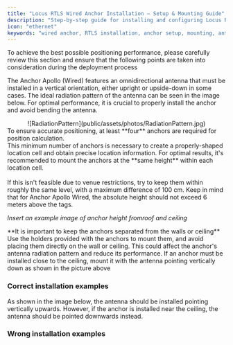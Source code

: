 ```yaml
---
title: "Locus RTLS Wired Anchor Installation – Setup & Mounting Guide"
description: "Step-by-step guide for installing and configuring Locus RTLS wired anchors: mounting, antenna orientation, height guidelines, and best practices for industrial deployments."
icon: "ethernet"
keywords: "wired anchor, RTLS installation, anchor setup, mounting, antenna orientation, installation guide, Locus RTLS"
---
```


To achieve the best possible positioning performance, please carefully review this section and ensure that the following points are taken into consideration during the deployment process

The Anchor Apollo (Wired) features an omnidirectional antenna that must be installed in a vertical orientation, either upright or upside-down in some cases. The ideal radiation pattern of the antenna can be seen in the image below. For optimal performance, it is crucial to properly install the anchor and avoid bending the antenna.
<center>
![RadiationPattern](public/assets/photos/RadiationPattern.jpg)
</center>

<Callout type="warning" emoji="⚠️">
  To ensure accurate positioning, at least **four** anchors are required for position calculation. <br />
  This minimum number of anchors is necessary to create a properly-shaped location cell and obtain precise location information.
</Callout>

<Callout type="info" emoji="✅">
  For optimal results, it's recommended to mount the anchors at the **same height** within each location cell. <br /><br />
  If this isn't feasible due to venue restrictions, try to keep them within roughly the same level, with a maximum difference of 100 cm. Keep in mind that for Anchor Apollo Wired, the absolute height should not exceed 6 meters above the tags.
</Callout>

_Insert an example image of anchor height fromroof and ceiling_

<Callout type="warning" emoji="⚠️">
  **It is important to keep the anchors separated from the walls or ceiling** <br /> Use the holders provided with the anchors to mount them, and avoid placing them directly on the wall or ceiling. This could affect the anchor's antenna radiation pattern and reduce its performance. If an anchor must be installed close to the ceiling, mount it with the antenna pointing vertically down as shown in the picture above
</Callout>

### Correct installation examples
 As shown in the image below, the antenna should be installed pointing vertically upwards. However, if the anchor is installed near the ceiling, the antenna should be pointed downwards instead.

### Wrong installation examples
